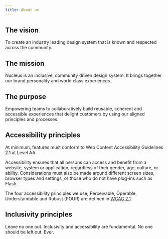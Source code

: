 ```yaml
---
title: About us
---
```

## The vision

To create an industry leading design system that is known and respected across the community.

## The mission

Nucleus is an inclusive, community driven design system. It brings together our brand personality and world class experiences.

## The purpose

Empowering teams to collaboratively build reusable, coherent and accessible experiences that delight customers by using our aligned principles and processes.

## Accessibility principles

At minimum, features must conform to Web Content Accessibility Guidelines 2.1 at Level AA.

Accessibility ensures that all persons can access and benefit from a website, system or application, regardless of their gender, age, culture, or ability. Considerations must also be made around different screen sizes, browser types and settings, or those who do not have plug-ins such as Flash.

The four accessibility principles we use; Perceivable, Operable, Understandable and Robust (POUR) are defined in [WCAG 2.1](https://www.w3.org/TR/WCAG21/).

## Inclusivity principles

Leave no one out. Inclusivity and accessibility are fundamental. No one should be left out. Ever.